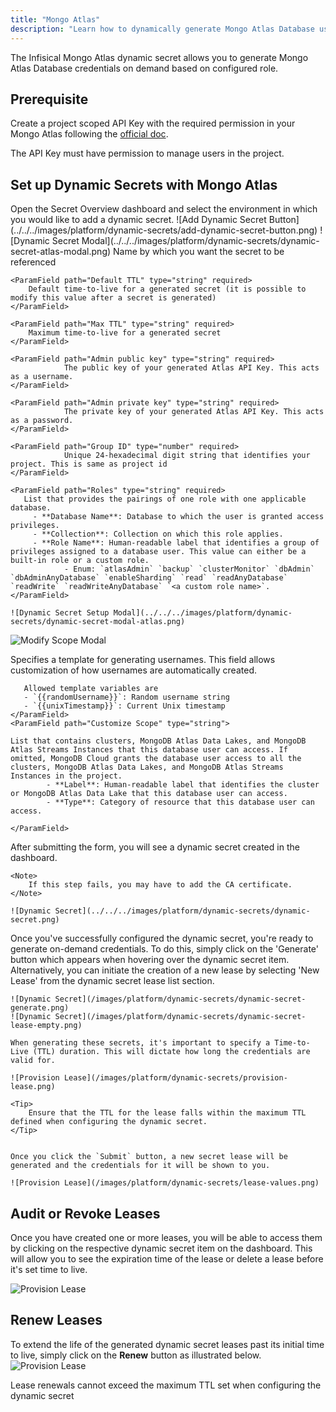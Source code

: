 ```yaml
---
title: "Mongo Atlas"
description: "Learn how to dynamically generate Mongo Atlas Database user credentials."
---
```


The Infisical Mongo Atlas dynamic secret allows you to generate Mongo Atlas Database credentials on demand based on configured role.

## Prerequisite

Create a project scoped API Key with the required permission in your Mongo Atlas following the [official doc](https://www.mongodb.com/docs/atlas/configure-api-access/#grant-programmatic-access-to-a-project).

<Info>The API Key must have permission to manage users in the project.</Info>

## Set up Dynamic Secrets with Mongo Atlas

<Steps>
  <Step title="Open Secret Overview Dashboard">
	Open the Secret Overview dashboard and select the environment in which you would like to add a dynamic secret.
  </Step>
  <Step title="Click on the 'Add Dynamic Secret' button">
	![Add Dynamic Secret Button](../../../images/platform/dynamic-secrets/add-dynamic-secret-button.png)
  </Step>
  <Step title="Select Mongo Atlas">
	![Dynamic Secret Modal](../../../images/platform/dynamic-secrets/dynamic-secret-atlas-modal.png)
  </Step>
  <Step title="Provide the inputs for dynamic secret parameters">
	<ParamField path="Secret Name" type="string" required>
		Name by which you want the secret to be referenced
	</ParamField>

    <ParamField path="Default TTL" type="string" required>
    	Default time-to-live for a generated secret (it is possible to modify this value after a secret is generated)
    </ParamField>

    <ParamField path="Max TTL" type="string" required>
    	Maximum time-to-live for a generated secret
    </ParamField>

    <ParamField path="Admin public key" type="string" required>
    			The public key of your generated Atlas API Key. This acts as a username.
    </ParamField>

    <ParamField path="Admin private key" type="string" required>
    			The private key of your generated Atlas API Key. This acts as a password.
    </ParamField>

    <ParamField path="Group ID" type="number" required>
    			Unique 24-hexadecimal digit string that identifies your project. This is same as project id
    </ParamField>

    <ParamField path="Roles" type="string" required>
       List that provides the pairings of one role with one applicable database.
    	 - **Database Name**: Database to which the user is granted access privileges.
    	 - **Collection**: Collection on which this role applies.
    	 - **Role Name**: Human-readable label that identifies a group of privileges assigned to a database user. This value can either be a built-in role or a custom role.
    			- Enum: `atlasAdmin` `backup` `clusterMonitor` `dbAdmin` `dbAdminAnyDatabase` `enableSharding` `read` `readAnyDatabase` `readWrite` `readWriteAnyDatabase` `<a custom role name>`.
    </ParamField>

    ![Dynamic Secret Setup Modal](../../../images/platform/dynamic-secrets/dynamic-secret-modal-atlas.png)

  </Step>
  <Step title="(Optional) Modify Access Scope">

![Modify Scope Modal](../../../images/platform/dynamic-secrets/advanced-option-atlas.png)

   <ParamField path="Username Template" type="string" default="{{randomUsername}}">
       Specifies a template for generating usernames. This field allows customization of how usernames are automatically created.

       Allowed template variables are
       - `{{randomUsername}}`: Random username string
       - `{{unixTimestamp}}`: Current Unix timestamp
    </ParamField>
    <ParamField path="Customize Scope" type="string">

    List that contains clusters, MongoDB Atlas Data Lakes, and MongoDB Atlas Streams Instances that this database user can access. If omitted, MongoDB Cloud grants the database user access to all the clusters, MongoDB Atlas Data Lakes, and MongoDB Atlas Streams Instances in the project.
 			- **Label**: Human-readable label that identifies the cluster or MongoDB Atlas Data Lake that this database user can access.
 			- **Type**: Category of resource that this database user can access.

    </ParamField>
  </Step>

  <Step title="Click 'Submit'">
  	After submitting the form, you will see a dynamic secret created in the dashboard.

    <Note>
    	If this step fails, you may have to add the CA certificate.
    </Note>

    ![Dynamic Secret](../../../images/platform/dynamic-secrets/dynamic-secret.png)

  </Step>
  <Step title="Generate dynamic secrets">
	Once you've successfully configured the dynamic secret, you're ready to generate on-demand credentials.
	To do this, simply click on the 'Generate' button which appears when hovering over the dynamic secret item.
	Alternatively, you can initiate the creation of a new lease by selecting 'New Lease' from the dynamic secret lease list section.

    ![Dynamic Secret](/images/platform/dynamic-secrets/dynamic-secret-generate.png)
    ![Dynamic Secret](/images/platform/dynamic-secrets/dynamic-secret-lease-empty.png)

    When generating these secrets, it's important to specify a Time-to-Live (TTL) duration. This will dictate how long the credentials are valid for.

    ![Provision Lease](/images/platform/dynamic-secrets/provision-lease.png)

    <Tip>
    	Ensure that the TTL for the lease falls within the maximum TTL defined when configuring the dynamic secret.
    </Tip>


    Once you click the `Submit` button, a new secret lease will be generated and the credentials for it will be shown to you.

    ![Provision Lease](/images/platform/dynamic-secrets/lease-values.png)

  </Step>
</Steps>

## Audit or Revoke Leases

Once you have created one or more leases, you will be able to access them by clicking on the respective dynamic secret item on the dashboard.
This will allow you to see the expiration time of the lease or delete a lease before it's set time to live.

![Provision Lease](/images/platform/dynamic-secrets/lease-data.png)

## Renew Leases

To extend the life of the generated dynamic secret leases past its initial time to live, simply click on the **Renew** button as illustrated below.
![Provision Lease](/images/platform/dynamic-secrets/dynamic-secret-lease-renew.png)

<Warning>
  Lease renewals cannot exceed the maximum TTL set when configuring the dynamic
  secret
</Warning>
